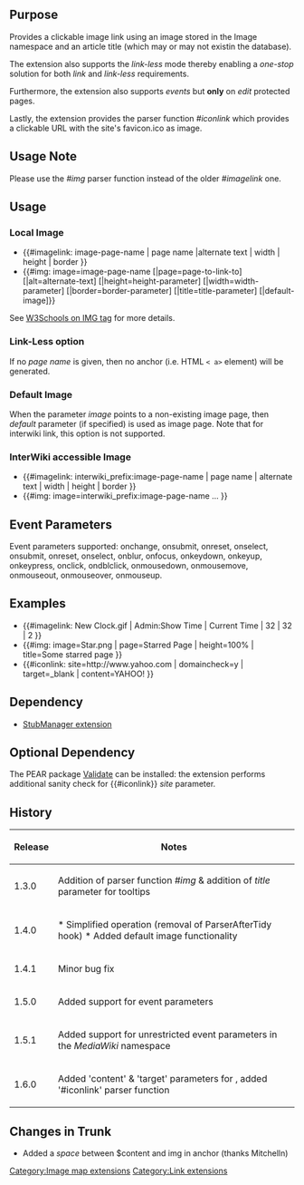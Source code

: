 {{Extension
|name        = ImageLink
|status      = stable
|type        = parser function
|author      = [[user:jldupont|Jean-Lou Dupont]]
|image       =
|version     = 1.6.0
|update      =
|mediawiki   = 1.8.2, 1.9.3, 1.10, 1.11, 1.12
|download    = [http://mediawiki.googlecode.com/svn/tags/ImageLink/ SVN]
|readme      =
|changelog   = See SVN ($Id$)
|description = Provides a clickable image link using an image stored in the Image namespace and an article title (which may or may not existin the database).
|parameters  =
|rights      =
|example     =
}}
== Purpose==
Provides a clickable image link using an image stored in the Image namespace and an article title (which may or may not existin the database).

The extension also supports the ''link-less'' mode thereby enabling a ''one-stop'' solution for both ''link'' and ''link-less'' requirements.

Furthermore, the extension also supports ''events'' but '''only''' on ''edit'' protected pages.

Lastly, the extension provides the parser function ''#iconlink'' which provides a clickable URL with the site's favicon.ico as image.

== Usage Note ==
Please use the ''#img'' parser function instead of the older ''#imagelink'' one.

== Usage ==
=== Local Image ===
* <nowiki>{{#imagelink: image-page-name | page name |alternate text | width | height | border }}</nowiki>
* <nowiki>{{#img: image=image-page-name [|page=page-to-link-to] [|alt=alternate-text] [|height=height-parameter] [|width=width-parameter] [|border=border-parameter] [|title=title-parameter] [|default-image]}}</nowiki>

See [http://www.w3schools.com/tags/tag_img.asp W3Schools on IMG tag] for more details.

=== Link-Less option ===
If no ''page name'' is given, then no anchor (i.e. HTML <code>< a></code> element) will be generated.

=== Default Image ===
When the parameter ''image'' points to a non-existing image page, then ''default'' parameter (if specified) is used as image page. Note that for interwiki link, this option is not supported.

=== InterWiki accessible Image ===
* <nowiki>{{#imagelink: interwiki_prefix:image-page-name | page name | alternate text | width | height | border }}</nowiki>
* <nowiki>{{#img: image=interwiki_prefix:image-page-name ... }}</nowiki>

== Event Parameters ==
Event parameters supported: onchange, onsubmit, onreset, onselect, onsubmit, onreset, onselect, onblur, onfocus, onkeydown, onkeyup, onkeypress, onclick, ondblclick, onmousedown, onmousemove, onmouseout, onmouseover, onmouseup.

== Examples ==
* <nowiki>{{#imagelink: New Clock.gif | Admin:Show Time | Current Time | 32 | 32 | 2 }}</nowiki>
* <nowiki>{{#img: image=Star.png | page=Starred Page | height=100% | title=Some starred page }}</nowiki>
* <nowiki>{{#iconlink: site=http://www.yahoo.com | domaincheck=y | target=_blank | content=YAHOO! }} </nowiki>

== Dependency ==
* [[Extension:StubManager|StubManager extension]]

{{Pear|ImageLink}}

== Optional Dependency ==
The PEAR package [http://pear.php.net/package/Validate Validate] can be installed: the extension performs additional sanity check for {{#iconlink}} ''site'' parameter.

<!--requires [[Extension:VersaComment]] -->
<!--{{
[[{{FULLPAGENAMEE}}/Tests]]
}}-->

== History ==
{|class=datatable
! Release !! Notes
|-
| 1.3.0 || Addition of parser function ''#img'' & addition of ''title'' parameter for tooltips
|-
| 1.4.0 || * Simplified operation (removal of ParserAfterTidy hook) * Added default image functionality
|-
| 1.4.1 || Minor bug fix
|-
| 1.5.0 || Added support for event parameters
|-
| 1.5.1 || Added support for unrestricted event parameters in the ''MediaWiki'' namespace
|-
| 1.6.0 || Added 'content' & 'target' parameters for <a>, added '#iconlink' parser function
|}

== Changes in Trunk ==
* Added a ''space'' between $content and img in anchor (thanks Mitchelln)

[[Category:Image map extensions]]
[[Category:Link extensions]]
